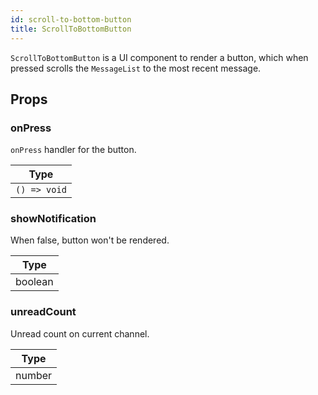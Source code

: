 ```yaml
---
id: scroll-to-bottom-button
title: ScrollToBottomButton
---
```


`ScrollToBottomButton` is a UI component to render a button, which when pressed scrolls the `MessageList` to the most recent message.

## Props

### onPress

`onPress` handler for the button.

| Type |
| - |
| `() => void` |

### showNotification

When false, button won't be rendered.

| Type |
| - |
| boolean |

### unreadCount

Unread count on current channel.

| Type |
| - |
| number |

